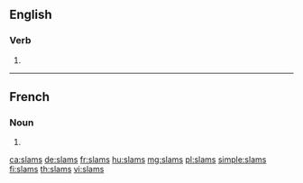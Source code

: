 ==English==

===Verb===
{{head|en|verb form}}

# {{en-third-person singular of|slam}}

----

==French==

===Noun===
{{head|fr|plural|g=m}}

# {{plural of|slam|lang=fr}}

[[ca:slams]]
[[de:slams]]
[[fr:slams]]
[[hu:slams]]
[[mg:slams]]
[[pl:slams]]
[[simple:slams]]
[[fi:slams]]
[[th:slams]]
[[vi:slams]]